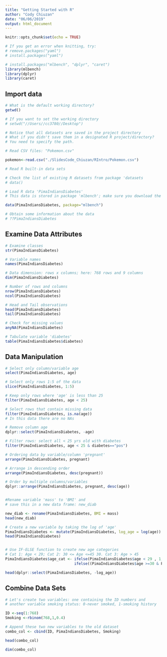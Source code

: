 ```yaml
---
title: "Getting Started with R"
author: "Cody Chiuzan"
date: "06/06/2019"
output: html_document
---
```


```r
knitr::opts_chunk$set(echo = TRUE)
```

```r
# If you get an error when knitting, try:
# remove.packages("yaml")
# install.packages("yaml")
```


```r
# install.packages("mlbench", "dplyr", "caret")
library(mlbench)
library(dplyr)
library(caret)
```


## Import data

```r
# What is the default working directory?
getwd()

# If you want to set the working directory
# setwd("//Users//cc3780//Desktop")

# Notice that all datasets are saved in the project directory
# What if you didn't save them in a designated R project/directory?
# You need to specify the path.

# Read CSV files: "Pokemon.csv"

pokemon<-read.csv("./SlidesCode_Chiuzan/RIntro/Pokemon.csv")

# Read R built-in data sets

# Check the list of existing R datasets from package 'datasets
# data()

# Load R data 'PimaIndiansDiabetes'
# This data is stored in package 'mlbench'; make sure you download the package first

data(PimaIndiansDiabetes, package="mlbench")

# Obtain some information about the data
# ??PimaIndiansDiabetes

```

## Examine Data Attributes                               

```r
# Examine classes
str(PimaIndiansDiabetes)

# Variable names
names(PimaIndiansDiabetes)    

# Data dimension: rows x columns; here: 768 rows and 9 columns
dim(PimaIndiansDiabetes)

# Number of rows and columns
nrow(PimaIndiansDiabetes)
ncol(PimaIndiansDiabetes)

# Head and Tail observations
head(PimaIndiansDiabetes)
tail(PimaIndiansDiabetes)

# Check for missing values
anyNA(PimaIndiansDiabetes)

# Tabulate variable 'diabetes'
table(PimaIndiansDiabetes$diabetes)

```


## Data Manipulation                    

```r
# Select only column/variable age
select(PimaIndiansDiabetes, age)

# Select only rows 1:5 of the data
slice(PimaIndiansDiabetes, 1:5)

# Keep only rows where 'age' is less than 25 
filter(PimaIndiansDiabetes, age < 25)

# Select rows that contain missing data
filter(PimaIndiansDiabetes, is.na(age))
# In this data there are no NAs

# Remove column age 
dplyr::select(PimaIndiansDiabetes, -age)

# Filter rows: select all < 25 yrs old with diabetes
filter(PimaIndiansDiabetes, age < 25 & diabetes=="pos") 

# Ordering data by variable/column 'pregnant'
arrange(PimaIndiansDiabetes, pregnant)

# Arrange in descending order
arrange(PimaIndiansDiabetes, desc(pregnant))

# Order by multiple columns/variables
dplyr::arrange(PimaIndiansDiabetes, pregnant, desc(age))


#Rename variable 'mass' to 'BMI' and 
# save this in a new data frame: new_diab

new_diab <- rename(PimaIndiansDiabetes, BMI = mass)
head(new_diab)

# Create a new variable by taking the log of 'age'
PimaIndiansDiabetes <- mutate(PimaIndiansDiabetes, log_age = log(age))
head(PimaIndiansDiabetes)


# Use IF-ELSE function to create new age categories
# Cat 1: Age < 29; Cat 2: 30 <= Age <=45 30. Cat 3: Age > 45
PimaIndiansDiabetes$age_cat <- ifelse(PimaIndiansDiabetes$age < 29 , 1,
                               ifelse((PimaIndiansDiabetes$age >=30 & PimaIndiansDiabetes$age <= 45), 2, 3))

head(dplyr::select(PimaIndiansDiabetes, -log_age))   
```


## Combine Data Sets                                       
  
```r

# Let's create two variables: one containing the ID numbers and
# another variable smoking status: 0-never smoked, 1-smoking history

ID <-seq(1:768)
Smoking <-rbinom(768,1,0.4)

# Append these two new variables to the old dataset
combo_col <- cbind(ID, PimaIndiansDiabetes, Smoking)

head(combo_col)

dim(combo_col)

```
